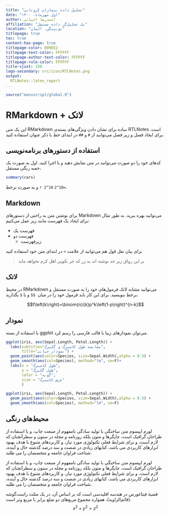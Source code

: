 ```yaml
---
title: "تحلیل داده بیماران کرونایی"
date: "اول مهرماه، ۱۴۰۰"
author: احمدرضا احیائی
affiliation: "یک تحلیل‌گر داده مستقل"
location: "توبینگن، آلمان"
titlepage: true
toc: true
content-has-page: true
titlepage-color: 009EE2
titlepage-text-color: FFFFFF
titlepage-author-text-color: FFFFFF
titlepage-rule-color: FFFFFF
title-vjust: 150
logo-secondary: src/icon/RTLNotes.png
output:
  RTLNotes::latex_report
...
```


```r
source("manuscript/global.R")
```

# RMarkdown + لاتک


این یک متن RMarkdown ساده برای نشان دادن ویژگی‌های بسته‌ی RTLNotes است.
برای ایجاد فصل و زیر فصل می‌توانید از ‍‍‍‍‍‍`#` و `##` در ابتدای خط با ذکر عنوان استفاده کنید.


## استفاده از دستورهای برنامه‌نویسی

کدهای خود را دو صورت می‌توانید در متن نمایش دهید و یا اجرا کنید. اول به صورت یک جعبه رنگی مستقل،
```r
summary(cars)
```
و به صورت برخط
`r 2^10` `2^10=`.

## Markdown

برای نوشتن متن به راحتی از دستورهای  Markdown می‌توانید بهره ببرید. به طور مثال برای ایجاد یک فهرست مانند زیر عمل می‌کنیم:


- فهرست یک
- فهرست دو
    - زیرفهرست

برای بیان نقل قول هم می‌توانید از علامت `>` در ابتدای متن خود استفاده کنید


> بر این رواق زبر جد نوشته اند به زر
> که جز نکویی اهل کرم نخواهد ماند


## لاتک

در محیط RMarkdown می‌توانید مشابه لاتک فرمول‌های خود را به صورت مستقل و برخط بنویسید. برای این‌ کار باید فرمول خود را در میان ‍‍ ‍‍`$$` و یا `$` بگذارید.



$$f\left(k\right)=\binom{n}{k}p^k\left(1-p\right)^{n-k}$$

## نمودار

با استفاده از بسته ggplot می‌توان نمودارهای زیبا با قالب فارسی را رسم کرد.

```r
ggplot(iris, aes(Sepal.Length, Petal.Length)) + 
  labs(subtitle="مقایسه طول کاسبرگ و گلبرگ",
       title="نمودار حبابی") + 
  geom_point(aes(color=Species, size=Sepal.Width),alpha = 0.5) +
  geom_smooth(aes(col=Species), method="lm", se=F)+
  labs(x = "طول کاسبرگ",
       y = "طول گلبرگ",
       color = "گونه",
       size = "عرض کاسبرگ"
       )
```

```r
ggplot(iris, aes(Sepal.Length, Petal.Length)) + 
  geom_point(aes(color=Species, size=Sepal.Width),alpha = 0.5) +
  geom_smooth(aes(col=Species), method="lm", se=F)
```

## محیط‌های رنگی

:::: {.rmdThink data-latex=""}
لورم ایپسوم متن ساختگی با تولید سادگی نامفهوم از صنعت چاپ، و با استفاده از طراحان گرافیک است، چاپگرها و متون بلکه روزنامه و مجله در ستون و سطرآنچنان که لازم است، و برای شرایط فعلی تکنولوژی مورد نیاز، و کاربردهای متنوع با هدف بهبود ابزارهای کاربردی می باشد، کتابهای زیادی در شصت و سه درصد گذشته حال و آینده، شناخت فراوان جامعه و متخصصان را می طلبد.
::::

:::: {.rmdthink data-latex=""}
لورم ایپسوم متن ساختگی با تولید سادگی نامفهوم از صنعت چاپ، و با استفاده از طراحان گرافیک است، چاپگرها و متون بلکه روزنامه و مجله در ستون و سطرآنچنان که لازم است، و برای شرایط فعلی تکنولوژی مورد نیاز، و کاربردهای متنوع با هدف بهبود ابزارهای کاربردی می باشد، کتابهای زیادی در شصت و سه درصد گذشته حال و آینده، شناخت فراوان جامعه و متخصصان را می طلبد. 
::::

:::: {.Theorem data-latex="{قضیه فیثاغورث}"}
قضیهٔ فیثاغورس در هندسه اقلیدسی است که بر اساس آن، در یک مثلث راست‌گوشه (قائم‌الزاویه)، همواره مجموع مربع‌های دو ضلع برابر با مربع وتر است.
$$x^2 + y^2 = z^2$$
::::


